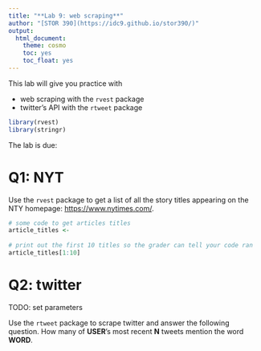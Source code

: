 ```yaml
---
title: "**Lab 9: web scraping**"
author: "[STOR 390](https://idc9.github.io/stor390/)"
output:
  html_document:
    theme: cosmo
    toc: yes
    toc_float: yes
---
```


This lab will give you practice with 

- web scraping with the `rvest` package
- twitter's API with the `rtweet` package

```r
library(rvest)
library(stringr)
```

The lab is due: 

# **Q1: NYT**

Use the `rvest` package to get a list of all the story titles appearing on the NTY homepage: [https://www.nytimes.com/](https://www.nytimes.com/).


```r

# some code to get articles titles
article_titles <-
    
# print out the first 10 titles so the grader can tell your code ran
article_titles[1:10]
```

# **Q2: twitter**
TODO: set parameters

Use the `rtweet` package to scrape twitter and answer the following question. How many of **USER**'s most recent **N** tweets mention the word **WORD**.

